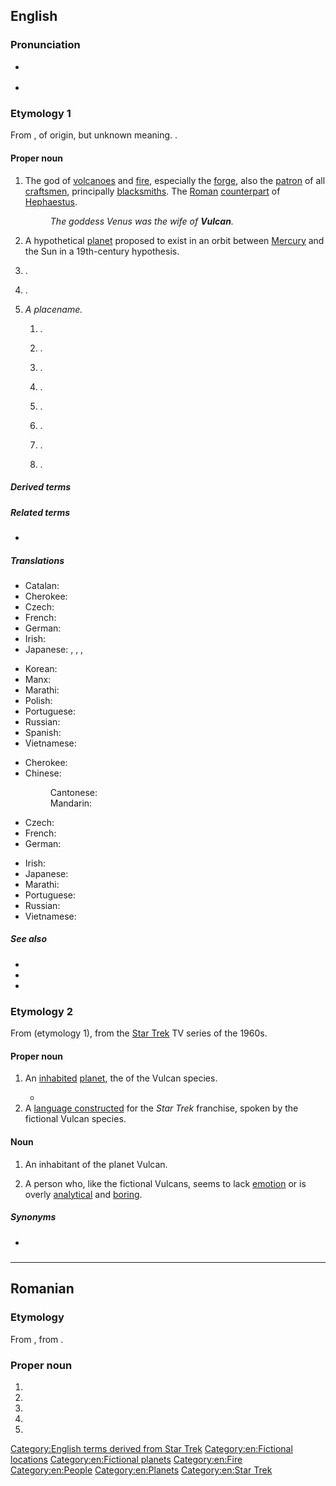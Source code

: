{{also|vulcan}}

==English==
{{wikipedia|dab=Vulcan}}
===Pronunciation===
* {{a|US}} {{IPA|en|/ˈvʌl.kən/}}
* {{audio|en|En-au-Vulcan.ogg|Audio (AU)}}

===Etymology 1===
From {{etyl|la|en}} {{m|la|Vulcānus}}, of {{etyl|ett|en}} origin, but unknown meaning. {{doublet|en|volcano}}.

====Proper noun====
{{en-proper noun}}

# {{lb|en|Roman god}} The god of [[volcanoes]] and [[fire]], especially the [[forge]], also the [[patron]] of all [[craftsmen]], principally [[blacksmiths]]. The [[Roman]] [[counterpart]] of [[Hephaestus]].
#: ''The goddess Venus was the wife of '''Vulcan'''.''
# {{lb|en|astronomy|historical}} A hypothetical [[planet]] proposed to exist in an orbit between [[Mercury]] and the Sun in a 19th-century hypothesis.
# {{place|en|volcano|c/Papua New Guinea}}.
# {{place|en|inactive volcano|s/New Mexico}}.
# ''A placename.''
## {{place|en|town|in southern|p/Alberta|c/Canada}}.
## {{place|en|commune|co/Brașov County|c/Romania}}.
## {{place|en|city|co/Hunedoara County|c/Romania}}.
## {{place|en|village|in the commune of|commune/Apold|co/Mureș County|c/Romania}}.
## {{place|en|village|in the commune of|commune/Ciuruleasa|co/Alba County|c/Romania}}.
## {{place|en|ghost town|co/Gunnison County|s/Colorado}}.
## {{place|en|unincorporated community|twp/Norway Township|co/Dickinson County|s/Michigan}}.
## {{place|en|unincorporated community|co/Iron County|s/Missouri}}.

=====Derived terms=====
{{der4|en|Vulcanalia|[[Vulcanean]] / [[Vulcanian]]|[[vulcanic]] / [[Vulcanic]]|vulcanicity|vulcanism|vulcanist|vulcanite|vulcanization|vulcanize|vulcanological|vulcanologist|vulcanology}}

=====Related terms=====
* {{l|en|volcano}}

=====Translations=====
{{trans-top|Roman god of fire}}
* Catalan: {{t|ca|Vulcà|m}}
* Cherokee: {{t|chr|ᏭᎵᎧᏂ}}
* Czech: {{t|cs|Vulkán|m}}
* French: {{t+|fr|Vulcain|m}}
* German: {{t+|de|Vulkan|m}}
* Irish: {{t|ga|Bolcán|m}}
* Japanese: {{t|ja|バルカン|tr=Barukan|sc=Jpan}}, {{t|ja|ウゥルカーヌス|tr=Wurukānusu|sc=Jpan}}, {{t|ja|ウルカヌス|tr=Urukanusu|sc=Jpan}}, {{t|ja|ヴァルカン|tr=Varukan|sc=Jpan}}
{{trans-mid}}
* Korean: {{t|ko|불카누스}}
* Manx: {{t|gv|Vulcaan|m}}
* Marathi: {{t|mr|व्हल्कन|m}}
* Polish: {{t+|pl|Wulkan|m}}
* Portuguese: {{t+|pt|Vulcano|m}}
* Russian: {{t+|ru|Вулка́н|m}}
* Spanish: {{t+|es|Vulcano}}
* Vietnamese: {{t|vi|Vulcan}}
{{trans-bottom}}

{{trans-top|Theoretical planet}}
* Cherokee: {{t|chr|ᏭᎵᎧᏂ}}
* Chinese:
*: Cantonese: {{t|yue|祝融星|sc=Hani}}
*: Mandarin: {{t|cmn|祝融星|sc=Hani}}
* Czech: {{t|cs|Vulkán|m}}
* French: {{t+|fr|Vulcain}}
* German: {{t+|de|Vulkan|m}}
{{trans-mid}}
* Irish: {{t|ga|Bolcán}}
* Japanese: {{t|ja|バルカン|tr=Barukan}}
* Marathi: {{t|mr|व्हल्कन|m}}
* Portuguese: {{t+|pt|Vulcano|m}}
* Russian: {{t+|ru|Вулка́н|m}}
* Vietnamese: {{t|vi|Vulcan}}
{{trans-bottom}}

=====See also=====
* {{pedialite|Vulcan (mythology)}}
* {{pedialite|Vulcan (hypothetical planet)}}
* {{pedialite|Vulcan, Alberta}}

===Etymology 2===
From {{m|en|Vulcan}} (etymology 1), from the [[w:Star Trek|Star Trek]] TV series of the 1960s.

====Proper noun====
{{en-proper noun}}

# {{lb|en|fiction}} An [[inhabited]] [[planet]], the {{l|en|homeworld}} of the Vulcan species.
#* {{quote-book|en|auth=Harriet Goldhor Lerner|title=The Mother Dance: How Children Change Your Life|location=London|year=1998|page=159|passage=Steve and I explained the new program to our children, who looked at us as if we had just announced that we were from the planet '''Vulcan'''.}}
# A [[constructed language|language constructed]] for the ''Star Trek'' franchise, spoken by the fictional Vulcan species.

====Noun====
{{en-noun}}

# {{lb|en|fiction}} An inhabitant of the planet Vulcan.
# {{lb|en|slang|pejorative}} A person who, like the fictional Vulcans, seems to lack [[emotion]] or is overly [[analytical]] and [[boring]].

=====Synonyms=====
* {{sense|slang}} {{l|en|Spock}}

{{C|en|Celestial inhabitants}}

[[Category:English terms derived from Star Trek]]
[[Category:en:Fictional locations]]
[[Category:en:Fictional planets]]
[[Category:en:Fire]]
[[Category:en:People]]
[[Category:en:Planets]]
[[Category:en:Star Trek]]

----

==Romanian==
===Etymology===
From {{bor|ro|hu|Volkány}}, from {{der|ro|cu|влькъ|t=wolf}}.

===Proper noun===
{{ro-proper noun|m}}

# {{place|ro|village|commune/Ciuruleasa|county/Alba|c/Romania}}
# {{place|ro|commune|county/Brașov|c/Romania}}
# {{place|ro|village|commune/Vulcan|county/Brașov|c/Romania}}
# {{place|ro|city|county/Hunedoara|c/Romania}}
# {{place|ro|village|commune/Apold|county/Mureș|c/Romania}}